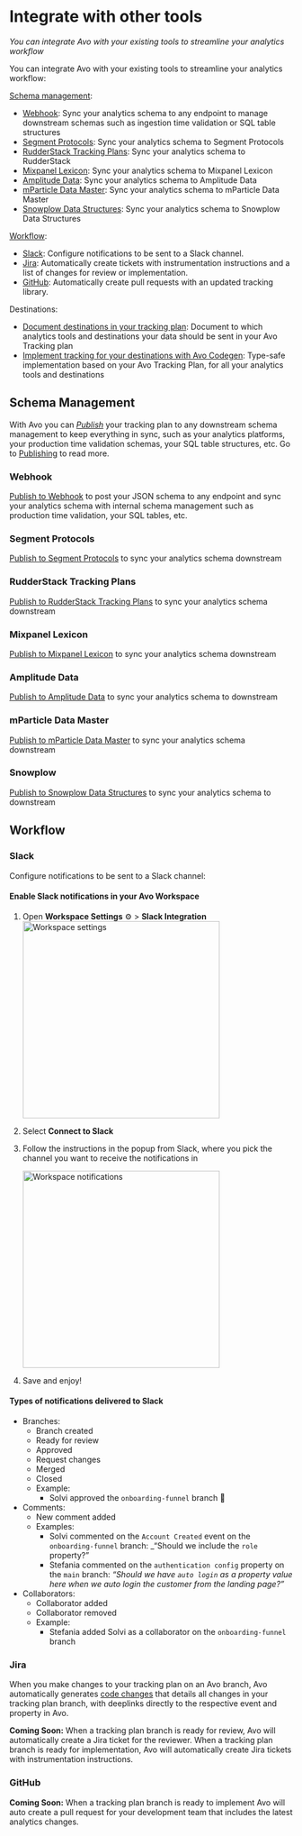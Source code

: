 # Integrate with other tools

_You can integrate Avo with your existing tools to streamline your analytics workflow_

You can integrate Avo with your existing tools to streamline your analytics workflow:

[Schema management](#schema-management):

- [Webhook](#webhook): Sync your analytics schema to any endpoint to
  manage downstream schemas such as ingestion time validation or SQL table
  structures
- [Segment Protocols](#segment-protocols): Sync your analytics schema
  to Segment Protocols
- [RudderStack Tracking Plans](#rudderstack-tracking-plans): Sync
  your analytics schema to RudderStack
- [Mixpanel Lexicon](#mixpanel-lexicon): Sync your analytics schema
  to Mixpanel Lexicon
- [Amplitude Data](#amplitude-data): Sync your analytics schema
  to Amplitude Data
- [mParticle Data Master](#mparticle-data-master): Sync your
  analytics schema to mParticle Data Master
- [Snowplow Data Structures](#snowplow): Sync your
  analytics schema to Snowplow Data Structures

[Workflow](#workflow):

- [Slack](#slack): Configure notifications to be sent to a Slack
  channel.
- [Jira](#jira): Automatically create tickets with instrumentation
  instructions and a list of changes for review or implementation.
- [GitHub](#github): Automatically create pull requests with an
  updated tracking library.

Destinations:

- [Document destinations in your tracking plan](/data-design/define-sources-and-destinations#destinations): Document to which analytics tools and destinations your data should be sent in
  your Avo Tracking plan
- [Implement tracking for your destinations with Avo Codegen](/implementation/start-using-avo-codegen): Type-safe implementation based on your Avo Tracking Plan, for all your analytics
  tools and destinations

## Schema Management

With Avo you can _[Publish](/publishing/publishing)_ your tracking plan to any downstream schema management to keep everything in sync, such as your analytics platforms, your production time validation schemas, your SQL table structures, etc. Go to [Publishing](/publishing/publishing) to read more.

### Webhook

[Publish to Webhook](/publishing/publishing/webhook-publishing) to post your JSON schema to any endpoint and sync your analytics schema with
internal schema management such as production time validation, your SQL tables, etc.

### Segment Protocols

[Publish to Segment Protocols](/publishing/publishing/segment-protocols) to sync your analytics schema downstream

### RudderStack Tracking Plans

[Publish to RudderStack Tracking Plans](/publishing/publishing/rudderstack) to sync your analytics schema downstream

### Mixpanel Lexicon

[Publish to Mixpanel Lexicon](/publishing/publishing/mixpanel-lexicon) to sync your analytics schema downstream

### Amplitude Data

[Publish to Amplitude Data](/publishing/publishing/amplitude-data) to sync your analytics schema to downstream

### mParticle Data Master

[Publish to mParticle Data Master](/publishing/publishing/mparticle-data-master) to sync your analytics schema downstream

### Snowplow

[Publish to Snowplow Data Structures](/publishing/publishing/snowplow-data-structures) to sync your analytics schema to downstream

## Workflow

### Slack

Configure notifications to be sent to a Slack channel:

#### Enable Slack notifications in your Avo Workspace

1. Open **Workspace Settings** ⚙️ > **Slack Integration**
   <img
     src="/docs/images/workspace/integrations/workspace-settings.png"
     width="350px"
     alt="Workspace settings"
   />
2. Select **Connect to Slack**
3. Follow the instructions in the popup from Slack, where you pick the channel you want to receive the notifications in

   <img
     src="/docs/images/workspace/integrations/workspace-notifications.png"
     width="350px"
     alt="Workspace notifications"
   />

4. Save and enjoy!

#### Types of notifications delivered to Slack

- Branches:
  - Branch created
  - Ready for review
  - Approved
  - Request changes
  - Merged
  - Closed
  - Example:
    - Solvi approved the `onboarding-funnel` branch 🎉
- Comments:
  - New comment added
  - Examples:
    - Solvi commented on the `Account Created` event on the `onboarding-funnel` branch: \_“Should we include the `role` property?”
    - Stefania commented on the `authentication config` property on the `main` branch: _“Should we have `auto login` as a property value here when we auto login the customer from the landing page?”_
- Collaborators:
  - Collaborator added
  - Collaborator removed
  - Example:
    - Stefania added Solvi as a collaborator on the `onboarding-funnel` branch

### Jira

When you make changes to your tracking plan on an Avo branch, Avo automatically generates [code changes](/data-design/branches/code-changes) that details all changes in your tracking plan branch, with deeplinks directly to the respective event and property in Avo.

**Coming Soon:** When a tracking plan branch is ready for review, Avo will automatically create a Jira ticket for the reviewer. When a tracking plan branch is ready for implementation, Avo will automatically create Jira tickets with instrumentation instructions.

### GitHub

**Coming Soon:** When a tracking plan branch is ready to implement Avo will auto create a pull request for your development team that includes the latest analytics changes.
